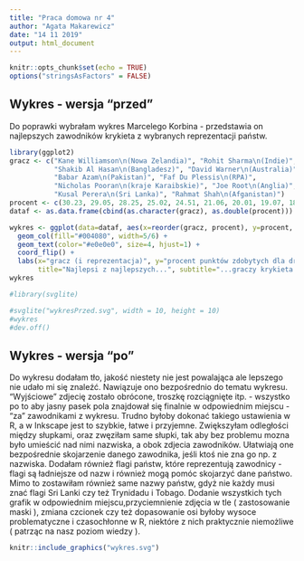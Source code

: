 ```yaml
---
title: "Praca domowa nr 4"
author: "Agata Makarewicz"
date: "14 11 2019"
output: html_document
---
```


```r
knitr::opts_chunk$set(echo = TRUE)
options("stringsAsFactors" = FALSE) 
```

## Wykres - wersja "przed"


Do poprawki wybrałam wykres Marcelego Korbina - przedstawia on najlepszych zawodników krykieta z wybranych reprezentacji państw.


```r
library(ggplot2)
gracz <- c("Kane Williamson\n(Nowa Zelandia)", "Rohit Sharma\n(Indie)",
           "Shakib Al Hasan\n(Bangladesz)", "David Warner\n(Australia)",
           "Babar Azam\n(Pakistan)", "Faf Du Plessis\n(RPA)",
           "Nicholas Pooran\n(kraje Karaibskie)", "Joe Root\n(Anglia)",
           "Kusal Perera\n(Sri Lanka)", "Rahmat Shah\n(Afganistan)")
procent <- c(30.23, 29.05, 28.25, 25.02, 24.51, 21.06, 20.01, 19.07, 18.16, 14.8)
dataf <- as.data.frame(cbind(as.character(gracz), as.double(procent)))
```

```r
wykres <- ggplot(data=dataf, aes(x=reorder(gracz, procent), y=procent, label=paste(procent, "%", sep=""))) +
  geom_col(fill="#004080", width=5/6) +
  geom_text(color="#e0e0e0", size=4, hjust=1) + 
  coord_flip() + 
  labs(x="gracz (i reprezentacja)", y="procent punktów zdobytych dla drużyny",
       title="Najlepsi z najlepszych...", subtitle="...graczy krykieta w swoich reprezentacjach")
wykres
```

```r
#library(svglite)

#svglite("wykresPrzed.svg", width = 10, height = 10)
#wykres
#dev.off()

```


## Wykres - wersja "po"


Do wykresu dodałam tło, jakość niestety nie jest powalająca ale lepszego nie udało mi się znaleźć. Nawiązuje ono bezpośrednio do tematu wykresu. "Wyjściowe" zdjecię zostało obrócone, troszkę rozciągnięte itp. - wszystko po to aby jasny pasek pola znajdował się finalnie w odpowiednim miejscu - "za" zawodnikami z wykresu. Trudno byłoby dokonać takiego ustawienia w R, a w Inkscape jest to szybkie, łatwe i przyjemne. Zwiększyłam odległości między słupkami, oraz zwęziłam same słupki, tak aby bez problemu mozna było umieścić nad nimi nazwiska, a obok zdjecia zawodników. Ułatwiają one bezpośrednie skojarzenie danego zawodnika, jeśli ktoś nie zna go np. z nazwiska. Dodałam również flagi państw, które reprezentują zawodnicy - flagi są ładniejsze od nazw i również mogą pomóc skojarzyć dane państwo. Mimo to zostawiłam również same nazwy państw, gdyż nie każdy musi znać flagi Sri Lanki czy też Trynidadu i Tobago.
Dodanie wszystkich tych grafik w odpowiednim miejscu,przyciemnienie zdjęcia w tle ( zastosowanie maski ), zmiana czcionek czy też dopasowanie osi byłoby wysoce problematyczne i czasochłonne w R, niektóre z nich praktycznie niemożliwe ( patrząc na nasz poziom wiedzy ).


```r
knitr::include_graphics("wykres.svg")
```

